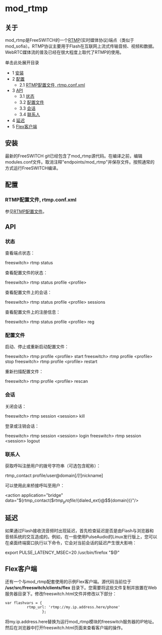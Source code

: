 # mod_rtmp

## 关于

mod_rtmp是FreeSWITCH的一个[RTMP](http://en.wikipedia.org/wiki/Real%5FTime%5FMessaging%5FProtocol)(实时媒体协议)端点（类似于mod_sofia）。RTMP协议主要用于Flash在互联网上流式传输音频、视频和数据。WebRTC媒体流的普及已经在很大程度上取代了RTMP的使用。

单击此处展开目录

* 1 [安装](#installation)
* 2 [配置](#configuration)
   * 2.1 [RTMP配置文件, rtmp.conf.xml](#rtmp-configuration-files-rtmpconfxml)
* 3 [API](#api)
   * 3.1 [状态](#status)
   * 3.2 [配置文件](#profiles)
   * 3.3 [会话](#sessions)
   * 3.4 [联系人](#contact)
* 4 [延迟](#latency)
* 5 [Flex客户端](#flex-client)

## 安装

最新的FreeSWITCH git已经包含了mod_rtmp源代码。在编译之前，编辑modules.conf文件。取消注释"endpoints/mod_rtmp"并保存文件。按照通常的方式运行FreeSWITCH编译。

## 配置

### RTMP配置文件, rtmp.conf.xml

参见[RTMP配置文件](../Signalling/RTMP-Configuration-Files_13173533.mdx#context)。

## API

### 状态

查看端点状态：

freeswitch> rtmp status

查看配置文件的状态：

freeswitch> rtmp status profile &lt;profile>

查看配置文件上的会话：

freeswitch> rtmp status profile &lt;profile> sessions

查看配置文件上的注册信息：

freeswitch> rtmp status profile &lt;profile> reg

### 配置文件

启动、停止或重新启动配置文件：

freeswitch> rtmp profile &lt;profile> start
freeswitch> rtmp profile &lt;profile> stop
freeswitch> rtmp profile &lt;profile> restart

重新扫描配置文件：

freeswitch> rtmp profile &lt;profile> rescan

### 会话

关闭会话：

freeswitch&gt; rtmp session &lt;session&gt; kill

登录或注销会话：

freeswitch&gt; rtmp session &lt;session&gt; login
freeswitch&gt; rtmp session &lt;session&gt; logout

### 联系人

获取呼叫注册用户的拨号字符串（可选包含昵称）：

rtmp_contact profile/user@domain[/[!]nickname]

可以使用此来桥接呼叫至用户：

&lt;action application="bridge" data="${rtmp_contact($${rtmp_profile}/${dialed_ext}@$${domain})}"/>

## 延迟

如果通过Flash接收流音频时出现延迟，首先检查延迟是否是由Flash与浏览器和音频系统的交互造成的。例如，在一些使用PulseAudio的Linux发行版上，您可以在桌面终端窗口执行以下命令，它会对当前会话的延迟产生很大影响：

export PULSE_LATENCY_MSEC=20
/usr/bin/firefox "$@"

## Flex客户端

还有一个与mod_rtmp配套使用的示例Flex客户端。源代码当前位于 **/usr/src/freeswitch/clients/flex** 目录下。您需要将这些文件复制并放置在Web服务器目录下。修改freeswitch.html文件并修改以下部分：

```xml
var flashvars = { 
          rtmp_url: 'rtmp://my.ip.address.here/phone'
                 };
```

将my.ip.address.here替换为运行mod_rtmp模块的freeswitch服务器的IP地址。然后在浏览器中打开freeswitch.html页面来查看客户端的操作。